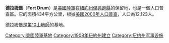 {{For|美国陆军在菲律宾建立的海上要塞|德拉姆堡 (埃尔弗赖莱岛)}}

'''德拉姆堡'''（'''Fort Drum'''）是[[美國陸軍|美國陸軍]]在[[紐約州|紐約州]][[傑弗遜縣_(紐約州)|傑弗遜縣]]的保留地，也是一個人口普查區。它的面積434平方公里，根據[[美國2000年人口普查|美國2000年人口普查]]，人口為12,123人。


德拉姆堡是[[第10山地師|第10山地師]]的基地。

[[Category:美國陸軍基地|Category:美國陸軍基地]]
[[Category:1908年紐約州建立|Category:1908年紐約州建立]]
[[Category:纽约州军事设施|Category:纽约州军事设施]]